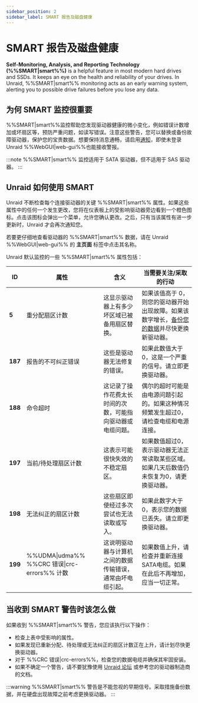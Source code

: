 ```yaml
---
sidebar_position: 2
sidebar_label: SMART 报告及磁盘健康
---
```


# SMART 报告及磁盘健康

**Self-Monitoring, Analysis, and Reporting Technology (%%SMART|smart%%)** is a helpful feature in most modern hard drives and SSDs. It keeps an eye on the health and reliability of your drives. In Unraid, %%SMART|smart%% monitoring acts as an early warning system, alerting you to possible drive failures before you lose any data.

## 为何 SMART 监控很重要

%%SMART|smart%%监控帮助您发现驱动器健康的微小变化，例如错误计数增加或坏扇区等，预防严重问题，如读写错误。注意这些警告，您可以替换或备份故障驱动器，保护您的宝贵数据。想要保持消息通畅，请启用[通知](../../getting-started/set-up-unraid/customize-unraid-settings.mdx#notification-settings)，即使未登录Unraid %%WebGUI|web-gui%%也能接收警报。

:::note
%%SMART|smart%% 监控适用于 SATA 驱动器，但不适用于 SAS 驱动器。
:::

## Unraid 如何使用 SMART

Unraid 不断检查每个连接驱动器的关键 %%SMART|smart%% 属性。如果这些属性中的任何一个发生更改，您将在仪表板上的受影响驱动器旁边看到一个橙色图标。点击该图标会弹出一个菜单，允许您确认更改。之后，只有当该属性有进一步更新时，Unraid 才会再次通知您。

若要更仔细地查看驱动器的 %%SMART|smart%% 数据，请在 Unraid %%WebGUI|web-gui%% 的 **主页面** 标签中点击其名称。

Unraid 默认监控的一些 %%SMART|smart%% 属性包括：

| **ID**  | **属性**                                   | **含义**                        | **当需要关注/采取的行动**                                                                                                                                         |
| ------- | ---------------------------------------- | ----------------------------- | ------------------------------------------------------------------------------------------------------------------------------------------------------- |
| **5**   | 重分配扇区计数                                  | 这显示驱动器上有多少坏区域已被备用扇区替换。        | 如果该值高于 0，则您的驱动器开始出现故障。如果该数字增长，[备份您的数据](../../getting-started/set-up-unraid/complete-your-post-setup-essentials.mdx#back-up-your-flash-device)并尽快更换新驱动器。 |
| **187** | 报告的不可纠正错误                                | 这些是驱动器无法修复的错误。                | 如果此数值大于0，这是一个严重的信号。请立即更换驱动器。                                                                                                                            |
| **188** | 命令超时                                     | 这记录了操作花费太长时间的次数，可能指向驱动器或电缆问题。 | 偶尔的超时可能是由电源问题引起的。如果这种情况频繁发生超过0，请检查电缆和电源连接。                                                                                                              |
| **197** | 当前/待处理扇区计数                               | 这表示可能很快失效的不稳定扇区。              | 如果数值超过0，表示驱动器无法正常读取某些区域。如果几天后数值仍未恢复为0，请更换驱动器。                                                                                                           |
| **198** | 无法纠正的扇区计数                                | 这些扇区即使经过多次尝试也无法读取或写入。         | 如果此数字大于0，表示您的数据已丢失。请立即更换驱动器。                                                                                                                            |
| **199** | %%UDMA\|udma%% %%CRC 错误\|crc-errors%% 计数 | 这说明驱动器与计算机之间的数据传输错误，通常由坏电缆引起。 | 如果数值上升，请检查并重新连接SATA电缆。如果在此后不再增加，应当一切正常。                                                                                                                 |

## 当收到 SMART 警告时该怎么做

如果收到 %%SMART|smart%% 警告，您应该执行以下操作：

- 检查上表中受影响的属性。
- 如果发现已重新分配、待处理或无法纠正的扇区计数正在上升，请计划尽快更换驱动器。
- 对于 %%CRC 错误|crc-errors%%，检查您的数据电缆并确保其牢固安装。
- 如果不确定一个警告，请不要犹豫使用 [Unraid 论坛](https://forums.unraid.net/) 或参考您的驱动器制造商的文档。

:::warning
%%SMART|smart%% 警告是不能忽视的早期信号。采取措施备份数据，并在硬盘出现故障之前考虑更换驱动器。
:::
